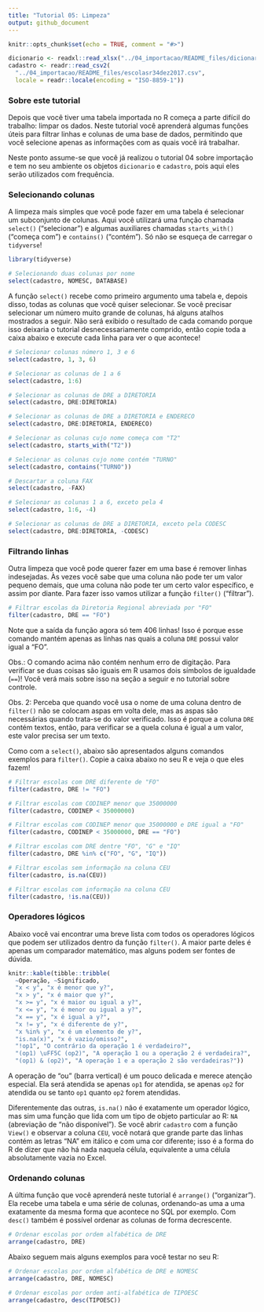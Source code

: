 ```yaml
---
title: "Tutorial 05: Limpeza"
output: github_document
---
```


```r
knitr::opts_chunk$set(echo = TRUE, comment = "#>")
```

```r
dicionario <- readxl::read_xlsx("../04_importacao/README_files/dicionarior34.xlsx")
cadastro <- readr::read_csv2(
  "../04_importacao/README_files/escolasr34dez2017.csv",
  locale = readr::locale(encoding = "ISO-8859-1"))
```

### Sobre este tutorial

Depois que você tiver uma tabela importada no R começa a parte difícil do
trabalho: limpar os dados. Neste tutorial você aprenderá algumas funções úteis
para filtrar linhas e colunas de uma base de dados, permitindo que você
selecione apenas as informações com as quais você irá trabalhar.

Neste ponto assume-se que você já realizou o tutorial 04 sobre importação e
tem no seu ambiente os objetos `dicionario` e `cadastro`, pois aqui eles
serão utilizados com frequência.

### Selecionando colunas

A limpeza mais simples que você pode fazer em uma tabela é selecionar um
subconjunto de colunas. Aqui você utilizará uma função chamada `select()`
("selecionar") e algumas auxiliares chamadas `starts_with()` ("começa com")
e `contains()` ("contém"). Só não se esqueça de carregar o `tidyverse`!

```r
library(tidyverse)

# Selecionando duas colunas por nome
select(cadastro, NOMESC, DATABASE)
```

A função `select()` recebe como primeiro argumento uma tabela e, depois disso,
todas as colunas que você quiser selecionar. Se você precisar selecionar um
número muito grande de colunas, há alguns atalhos mostrados a seguir. Não será
exibido o resultado de cada comando porque isso deixaria o tutorial
desnecessariamente comprido, então copie toda a caixa abaixo e execute cada
linha para ver o que acontece!

```r
# Selecionar colunas número 1, 3 e 6
select(cadastro, 1, 3, 6)

# Selecionar as colunas de 1 a 6
select(cadastro, 1:6)

# Selecionar as colunas de DRE a DIRETORIA
select(cadastro, DRE:DIRETORIA)

# Selecionar as colunas de DRE a DIRETORIA e ENDERECO
select(cadastro, DRE:DIRETORIA, ENDERECO)

# Selecionar as colunas cujo nome começa com "T2"
select(cadastro, starts_with("T2"))

# Selecionar as colunas cujo nome contém "TURNO"
select(cadastro, contains("TURNO"))

# Descartar a coluna FAX
select(cadastro, -FAX)

# Selecionar as colunas 1 a 6, exceto pela 4
select(cadastro, 1:6, -4)

# Selecionar as colunas de DRE a DIRETORIA, exceto pela CODESC
select(cadastro, DRE:DIRETORIA, -CODESC)
```

### Filtrando linhas

Outra limpeza que você pode querer fazer em uma base é remover linhas
indesejadas. Às vezes você sabe que uma coluna não pode ter um valor pequeno
demais, que uma coluna não pode ter um certo valor específico, e assim por
diante. Para fazer isso vamos utilizar a função `filter()` ("filtrar").

```r
# Filtrar escolas da Diretoria Regional abreviada por "FO"
filter(cadastro, DRE == "FO")
```

Note que a saída da função agora só tem 406 linhas! Isso é porque esse comando
mantém apenas as linhas nas quais a coluna `DRE` possui valor igual a "FO".

Obs.: O comando acima não contém nenhum erro de digitação. Para verificar se
duas coisas são iguais em R usamos dois símbolos de igualdade (`==`)! Você verá
mais sobre isso na seção a seguir e no tutorial sobre controle.

Obs. 2: Perceba que quando você usa o nome de uma coluna dentro de `filter()`
não se colocam aspas em volta dele, mas as aspas são necessárias quando trata-se
do valor verificado. Isso é porque a coluna `DRE` contém textos, então, para
verificar se a quela coluna é igual a um valor, este valor precisa ser um texto.

Como com a `select()`, abaixo são apresentados alguns comandos exemplos para
`filter()`. Copie a caixa abaixo no seu R e veja o que eles fazem!

```r
# Filtrar escolas com DRE diferente de "FO"
filter(cadastro, DRE != "FO")

# Filtrar escolas com CODINEP menor que 35000000
filter(cadastro, CODINEP < 35000000)

# Filtrar escolas com CODINEP menor que 35000000 e DRE igual a "FO"
filter(cadastro, CODINEP < 35000000, DRE == "FO")

# Filtrar escolas com DRE dentre "FO", "G" e "IQ"
filter(cadastro, DRE %in% c("FO", "G", "IQ"))

# Filtrar escolas sem informação na coluna CEU
filter(cadastro, is.na(CEU))

# Filtrar escolas com informação na coluna CEU
filter(cadastro, !is.na(CEU))
```

### Operadores lógicos

Abaixo você vai encontrar uma breve lista com todos os operadores lógicos
que podem ser utilizados dentro da função `filter()`. A maior parte deles
é apenas um comparador matemático, mas alguns podem ser fontes de dúvida.

```r
knitr::kable(tibble::tribble(
  ~Operação, ~Significado,
  "x < y", "x é menor que y?",
  "x > y", "x é maior que y?",
  "x >= y", "x é maior ou igual a y?",
  "x <= y", "x é menor ou igual a y?",
  "x == y", "x é igual a y?",
  "x != y", "x é diferente de y?",
  "x %in% y", "x é um elemento de y?",
  "is.na(x)", "x é vazio/omisso?",
  "!op1", "O contrário da operação 1 é verdadeiro?",
  "(op1) \uFF5C (op2)", "A operação 1 ou a operação 2 é verdadeira?",
  "(op1) & (op2)", "A operação 1 e a operação 2 são verdadeiras?"))
```

A operação de "ou" (barra vertical) é um pouco delicada e merece atenção
especial. Ela será atendida se apenas `op1` for atendida, se apenas `op2`
for atendida ou se tanto `op1` quanto `op2` forem atendidas.

Diferentemente das outras, `is.na()` não é exatamente um operador lógico, mas
sim uma função que lida com um tipo de objeto particular ao R: `NA` (abreviação
de "não disponível"). Se você abrir `cadastro` com a função `View()` e observar
a coluna `CEU`, você notará que grande parte das linhas contém as letras "NA"
em itálico e com uma cor diferente; isso é a forma do R de dizer que não há
nada naquela célula, equivalente a uma célula absolutamente vazia no Excel.

### Ordenando colunas

A última função que você aprenderá neste tutorial é `arrange()` ("organizar").
Ela recebe uma tabela e uma série de colunas, ordenando-as uma a uma exatamente
da mesma forma que acontece no SQL por exemplo. Com `desc()` também é possível
ordenar as colunas de forma decrescente.

```r
# Ordenar escolas por ordem alfabética de DRE
arrange(cadastro, DRE)
```

Abaixo seguem mais alguns exemplos para você testar no seu R:

```r
# Ordenar escolas por ordem alfabética de DRE e NOMESC
arrange(cadastro, DRE, NOMESC)

# Ordenar escolas por ordem anti-alfabética de TIPOESC
arrange(cadastro, desc(TIPOESC))
```
